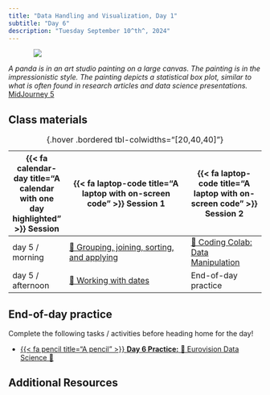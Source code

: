 ```yaml
---
title: "Data Handling and Visualization, Day 1"
subtitle: "Day 6"
description: "Tuesday September 10^th^, 2024"
---
```


::: {style="width: 80%; margin: auto;"}
![](images/visualization_1.jpeg)
:::

:::{.gray-text .center-text}
*A panda is in an art studio painting on a large canvas. The painting is in the impressionistic style. The painting depicts a statistical box plot, similar to what is often found in research articles and data science presentations.* [MidJourney 5](https://www.midjourney.com/jobs/025e9e6c-6f3a-418f-bbb7-8435b81bdb92?index=0)
:::

## Class materials

| {{< fa calendar-day title="A calendar with one day highlighted" >}} Session  | {{< fa laptop-code title="A laptop with on-screen code" >}} Session 1  |  {{< fa laptop-code title="A laptop with on-screen code" >}} Session 2 |
|-------------------|-----------------------------------------------------------------------------------------------------------------------------------------------------|----------------------------------------------------------------------------------|
| day 5 / morning   | [🐼 Grouping, joining, sorting, and applying](interactive-sessions/6a_grouping_joining_sorting.qmd) | [🙌 Coding Colab: Data Manipulation](coding-colabs/6b_advanced_data_manipulation.qmd) |
| day 5 / afternoon | [🐼 Working with dates](interactive-sessions/6c_dates.qmd) | End-of-day practice |

: {.hover .bordered tbl-colwidths="[20,40,40]"} 

## End-of-day practice


Complete the following tasks / activities before heading home for the day!

- [{{< fa pencil title="A pencil" >}} **Day 6 Practice:** 🕺 Eurovision Data Science 💃](eod-practice/eod-day6.qmd)




## Additional Resources

